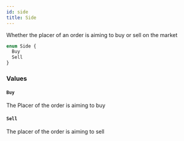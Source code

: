 ```yaml
---
id: side
title: Side
---
```



Whether the placer of an order is aiming to buy or sell on the market

```graphql
enum Side {
  Buy
  Sell
}
```


### Values

#### `Buy` 

The Placer of the order is aiming to buy


#### `Sell` 

The placer of the order is aiming to sell




